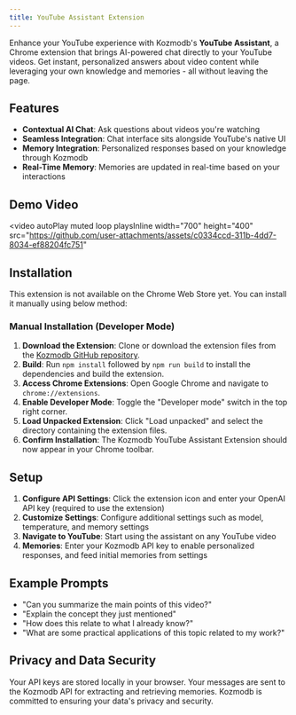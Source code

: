 ```yaml
---
title: YouTube Assistant Extension
---
```


<Snippet file="paper-release.mdx" />

Enhance your YouTube experience with Kozmodb's **YouTube Assistant**, a Chrome extension that brings AI-powered chat directly to your YouTube videos. Get instant, personalized answers about video content while leveraging your own knowledge and memories - all without leaving the page.

## Features

- **Contextual AI Chat**: Ask questions about videos you're watching
- **Seamless Integration**: Chat interface sits alongside YouTube's native UI
- **Memory Integration**: Personalized responses based on your knowledge through Kozmodb
- **Real-Time Memory**: Memories are updated in real-time based on your interactions

## Demo Video

<video
  autoPlay
  muted
  loop
  playsInline
  width="700"
  height="400"
  src="https://github.com/user-attachments/assets/c0334ccd-311b-4dd7-8034-ef88204fc751"
></video>

## Installation

This extension is not available on the Chrome Web Store yet. You can install it manually using below method:

### Manual Installation (Developer Mode)

1. **Download the Extension**: Clone or download the extension files from the [Kozmodb GitHub repository](https://github.com/digitranslab/kozmodb/tree/main/examples).
2. **Build**: Run `npm install` followed by `npm run build` to install the dependencies and build the extension.
3. **Access Chrome Extensions**: Open Google Chrome and navigate to `chrome://extensions`.
4. **Enable Developer Mode**: Toggle the "Developer mode" switch in the top right corner.
5. **Load Unpacked Extension**: Click "Load unpacked" and select the directory containing the extension files.
6. **Confirm Installation**: The Kozmodb YouTube Assistant Extension should now appear in your Chrome toolbar.

## Setup

1. **Configure API Settings**: Click the extension icon and enter your OpenAI API key (required to use the extension)
2. **Customize Settings**: Configure additional settings such as model, temperature, and memory settings
3. **Navigate to YouTube**: Start using the assistant on any YouTube video
4. **Memories**: Enter your Kozmodb API key to enable personalized responses, and feed initial memories from settings

## Example Prompts

- "Can you summarize the main points of this video?"
- "Explain the concept they just mentioned"
- "How does this relate to what I already know?"
- "What are some practical applications of this topic related to my work?"


## Privacy and Data Security

Your API keys are stored locally in your browser. Your messages are sent to the Kozmodb API for extracting and retrieving memories. Kozmodb is committed to ensuring your data's privacy and security.
